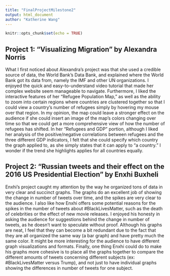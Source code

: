 ```yaml
---
title: "FinalProjectMilestone2"
output: html_document
author: "Katherine Wang"
---
```


```r
knitr::opts_chunk$set(echo = TRUE)
```
## Project 1: "Visualizing Migration" by Alexandra Norris
What I first noticed about Alexandra's project was that she used a credible source of data, the World Bank's Data Bank, and explained where the World Bank got its data from, namely the IMF and other UN organizations. I enjoyed the quick and easy-to-understand video tutorial that made her complex website seem manageable to navigate. Furthermore, I liked the interactive features of her "Refugee Population Map," as well as the ability to zoom into certain regions where countries are clustered together so that I could view a country's number of refugees simply by hovering my mouse over that region. In my opinion, the map could leave a stronger effect on the audience if she could insert an image of the map's colors changing over time so that we could get a more comprehensive view of how the number of refugees has shifted. In her "Refugees and GDP" portion, although I liked her analysis of the positive/negative correlations between refugees and the three different GDP indicators, I felt that she could specify which country the graph applied to, as she simply states that it can apply to "a country." I wonder if the trend she highlights applies for all countries equally. 

## Project 2: "Russian tweets and their effect on the 2016 US Presidential Election" by Enxhi Buxheli
Enxhi's project caught my attention by the way he organized tons of data in very clear and succinct graphs. The graphs do an excellent job of showing the change in number of tweets over time, and the spikes are very clear to the audience. I also like how Enxhi offers some potential reasons for the spikes in the number of tweets about #BlackLivesMatter, such as the death of celebrities or the effect of new movie releases. I enjoyed his honesty in asking the audience for suggestions behind the change in number of tweets, as he doesn't want to speculate without proof. Although his graphs are neat, I feel that they can become a bit redundant due to the fact that they are all organized the same way (a bar graph) and have pretty much the same color. It might be more interesting for the audience to have different graph visualizations and formats. Finally, one thing Enxhi could do to make his graphs more cohesive is to place all the graphs together to compare the different amounts of tweets concerning different subjects (ex: #BlackLivesMatter versus Trump), and not just to have individual graphs showing the differences in number of tweets for one subject.

